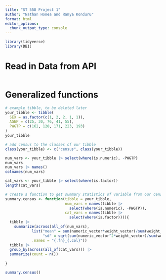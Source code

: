 ```yaml
---
title: "ST 558 Project 1"
author: "Nathan Honea and Ramya Konduru"
format: html
editor_options: 
  chunk_output_type: console
---
```


```r
library(tidyverse)
library(DBI)
```

# Read in Data from API
```r

```


# Generalized functions
```r
# example tibble, to be deleted later
your_tibble <- tibble(
  SEX = as.factor(c(1, 2, 2, 1, 1)), 
  AGEP = c(25, 30, 76, 41, 55),
  PWGTP = c(162, 128, 171, 223, 193)
)
your_tibble

# add census to the classes of our tibble
class(your_tibble) <- c("census", class(your_tibble))

num_vars <- your_tibble |> select(where(is.numeric), -PWGTP)
num_vars
num_vars |> names()
colnames(num_vars)

cat_vars <- your_tibble |> select(where(is.factor))
length(cat_vars)

# create a function to get summary statistics of variable from our census data
summary.census <- function(tibble = your_tibble, 
                           num_vars = names(tibble |> 
                             select(where(is.numeric), -PWGTP)), 
                           cat_vars = names(tibble |> 
                             select(where(is.factor)))){
  tibble |> 
    summarize(across(all_of(num_vars),
            list("mean" = sum(numeric_vector*weight_vector)/sum(weight_vector), 
                 "sd" = sqrt(sum(numeric_vector^2*weight_vector)/sum(weight_vector)-sample_mean^2)),
            .names = "{.fn}_{.col}"))
  tibble |> 
  group_by(across(all_of(cat_vars))) |>
  summarize(count = n())
  
}

summary.census()
```
